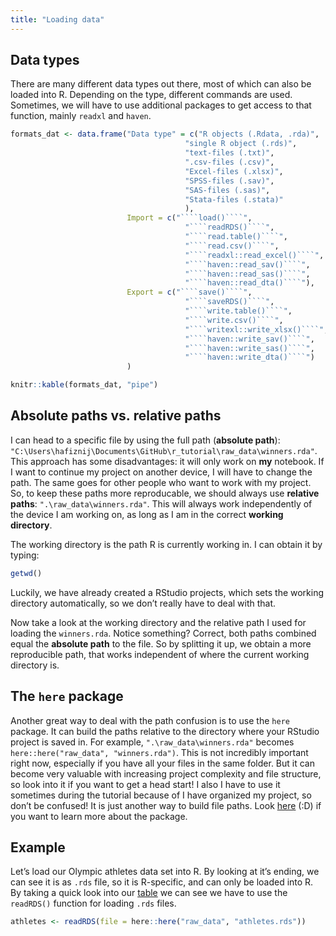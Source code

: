 ```yaml
---
title: "Loading data"
---
```


## Data types {#data-types}

There are many different data types out there, most of which can also be loaded into R. Depending on the type, different commands are used. Sometimes, we will have to use additional packages to get access to that function, mainly `readxl` and `haven`.

```r
formats_dat <- data.frame("Data type" = c("R objects (.Rdata, .rda)", 
                                       "single R object (.rds)", 
                                       "text-files (.txt)",
                                       ".csv-files (.csv)",
                                       "Excel-files (.xlsx)",
                                       "SPSS-files (.sav)", 
                                       "SAS-files (.sas)", 
                                       "Stata-files (.stata)"
                                       ),
                          Import = c("````load()````",
                                       "````readRDS()````",
                                       "````read.table()````",
                                       "````read.csv()````",
                                       "````readxl::read_excel()````",
                                       "````haven::read_sav()````",
                                       "````haven::read_sas()````",
                                       "````haven::read_dta()````"),
                          Export = c("````save()````",
                                       "````saveRDS()````",
                                       "````write.table()````",
                                       "````write.csv()````",
                                       "````writexl::write_xlsx()````",
                                       "````haven::write_sav()````",
                                       "````haven::write_sas()````",
                                       "````haven::write_dta()````")
                          )

knitr::kable(formats_dat, "pipe")
```

## Absolute paths vs. relative paths

I can head to a specific file by using the full path (**absolute path**): `"C:\Users\hafiznij\Documents\GitHub\r_tutorial\raw_data\winners.rda"`. This approach has some disadvantages: it will only work on **my** notebook. If I want to continue my project on another device, I will have to change the path. The same goes for other people who want to work with my project. So, to keep these paths more reproducable, we should always use **relative paths**: `".\raw_data\winners.rda"`. This will always work independently of the device I am working on, as long as I am in the correct **working directory**.

The working directory is the path R is currently working in. I can obtain it by typing:

```r
getwd()
```

Luckily, we have already created a RStudio projects, which sets the working directory automatically, so we don't really have to deal with that.

Now take a look at the working directory and the relative path I used for loading the `winners.rda`. Notice something? Correct, both paths combined equal the **absolute path** to the file. So by splitting it up, we obtain a more reproducible path, that works independent of where the current working directory is.

:::{.callout-tip}

## The `here` package

Another great way to deal with the path confusion is to use the `here` package. It can build the paths relative to the directory where your RStudio project is saved in. For example, `".\raw_data\winners.rda"` becomes `here::here("raw_data", "winners.rda")`. This is not incredibly important right now, especially if you have all your files in the same folder. But it can become very valuable with increasing project complexity and file structure, so look into it if you want to get a head start!
I also I have to use it sometimes during the tutorial because of I have organized my project, so don't be confused! It is just another way to build file paths. Look [here](https://here.r-lib.org/) (:D) if you want to learn more about the package.

:::

## Example

Let's load our Olympic athletes data set into R. By looking at it's ending, we can see it is as `.rds` file, so it is R-specific, and can only be loaded into R. By taking a quick look into our [table](#Data-types) we can see we have to use the `readRDS()` function for loading `.rds` files.

```r
athletes <- readRDS(file = here::here("raw_data", "athletes.rds"))
```
